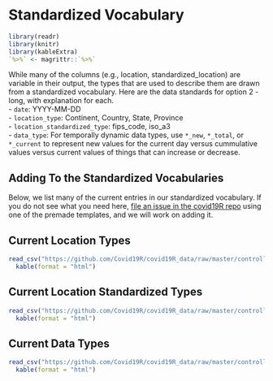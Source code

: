 # Standardized Vocabulary  

```r
library(readr)
library(knitr)
library(kableExtra)
`%>%` <- magrittr::`%>%`
```

While many of the columns (e.g., location, standardized_location) are variable in their output, the types that are used to describe them are drawn from a standardized vocabulary. Here are the data standards for option 2 - long, with explanation for each.  
- `date`: YYYY-MM-DD  
- `location_type`: Continent, Country, State, Province  
- `location_standardized_type`: fips_code, iso_a3   
- `data_type`: For temporally dynamic data types, use `*_new`,  `*_total`, or `*_current` to represent new values for the current day versus cummulative values versus current values of things that can increase or decrease. 

## Adding To the Standardized Vocabularies

Below, we list many of the current entries in our standardized vocabulary. If you do not see what you need here, [file an issue in the covid19R repo](https://github.com/Covid19R/covid19R/issues) using one of the premade templates, and we will work on adding it.

## Current Location Types

```r
read_csv("https://github.com/Covid19R/covid19R_data/raw/master/controlled_vocabularies/location_type.csv", col_type = "cc") %>% 
  kable(format = "html") 
```

## Current Location Standardized Types

```r
read_csv("https://github.com/Covid19R/covid19R_data/raw/master/controlled_vocabularies/location_standardized_type.csv", col_type = "ccc") %>% 
  kable(format = "html") 
```

## Current Data Types

```r
read_csv("https://github.com/Covid19R/covid19R_data/raw/master/controlled_vocabularies/data_type.csv", col_type = "cc") %>% 
  kable(format = "html") 
```
